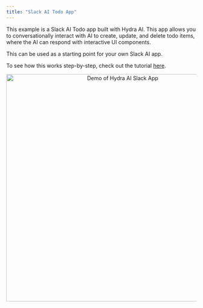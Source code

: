 ```yaml
---
title: "Slack AI Todo App"
---
```



This example is a Slack AI Todo app built with Hydra AI. This app allows you to conversationally interact with AI to create, update, and delete todo items, where the AI can respond with interactive UI components.

This can be used as a starting point for your own Slack AI app.

To see how this works step-by-step, check out the tutorial [here](/docs/slack/tutorials/slack-ai-todo-app/overview).

<p align="center">
  <img
    src="/assets/slack-ai-todo-demo.gif"
    alt="Demo of Hydra AI Slack App"
    width="600"
    className="rounded-lg border dark:border-zinc-800"
  />
  <GitHubLink href="https://github.com/use-hydra-ai/slack-ai-app-template" />
</p>
